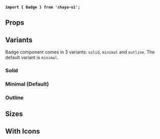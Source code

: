 
<Meta
    title="Components/Display/Badge"
    of={BadgeStories}
/>

<Title>Badge</Title>

**`import { Badge } from 'chaya-ui';`**

<Primary />

## Props

<Controls />


## Variants

Badge component comes in 3 variants: `solid`, `minimal` and `outline`. The default variant is `minimal`.

### Solid

<Story name="Solid Variant" />

### Minimal (Default)

<Story name="Minimal Variant" />

### Outline

<Story name="Outline Variant" />

## Sizes

<Story name="Badge Sizes" />

## With Icons

<Story of={BadgeStories.BadgeWithIcon} />